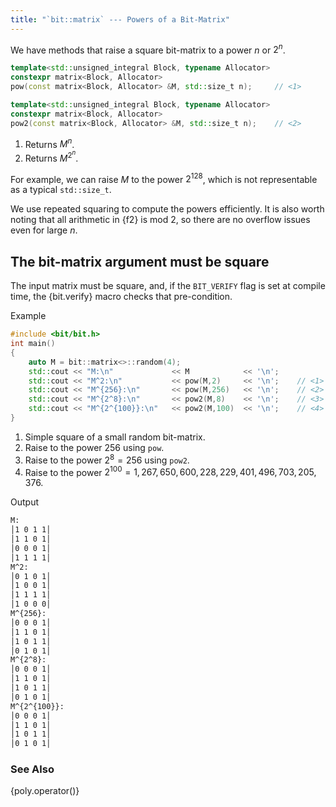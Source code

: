 ```yaml
---
title: "`bit::matrix` --- Powers of a Bit-Matrix"
---
```


We have methods that raise a square bit-matrix to a power $n$ or $2^n$.

```cpp
template<std::unsigned_integral Block, typename Allocator>
constexpr matrix<Block, Allocator>
pow(const matrix<Block, Allocator> &M, std::size_t n);     // <1>

template<std::unsigned_integral Block, typename Allocator>
constexpr matrix<Block, Allocator>
pow2(const matrix<Block, Allocator> &M, std::size_t n);    // <2>
```
1. Returns $M^n$.
2. Returns $M^{2^n}$.

For example, we can raise $M$ to the power $2^{128}$, which is not representable as a typical `std::size_t`.

We use repeated squaring to compute the powers efficiently.
It is also worth noting that all arithmetic in {f2} is mod 2, so there are no overflow issues even for large $n$.

::: {.callout-warning}
# The bit-matrix argument must be square
The input matrix must be square, and, if the `BIT_VERIFY` flag is set at compile time, the {bit.verify} macro checks that pre-condition.
:::

[Example]{.bt}
```cpp
#include <bit/bit.h>
int main()
{
    auto M = bit::matrix<>::random(4);
    std::cout << "M:\n"             << M            << '\n';
    std::cout << "M^2:\n"           << pow(M,2)     << '\n';    // <1>
    std::cout << "M^{256}:\n"       << pow(M,256)   << '\n';    // <2>
    std::cout << "M^{2^8}:\n"       << pow2(M,8)    << '\n';    // <3>
    std::cout << "M^{2^{100}}:\n"   << pow2(M,100)  << '\n';    // <4>
}
```
1. Simple square of a small random bit-matrix.
2. Raise to the power $256$ using `pow`.
3. Raise to the power $2^8 = 256$ using `pow2`.
4. Raise to the power $2^{100} = 1,267,650,600,228,229,401,496,703,205,376$.

[Output]{.bt}
```bash
M:
│1 0 1 1│
│1 1 0 1│
│0 0 0 1│
│1 1 1 1│
M^2:
│0 1 0 1│
│1 0 0 1│
│1 1 1 1│
│1 0 0 0│
M^{256}:
│0 0 0 1│
│1 1 0 1│
│1 0 1 1│
│0 1 0 1│
M^{2^8}:
│0 0 0 1│
│1 1 0 1│
│1 0 1 1│
│0 1 0 1│
M^{2^{100}}:
│0 0 0 1│
│1 1 0 1│
│1 0 1 1│
│0 1 0 1│
```

### See Also
{poly.operator()}